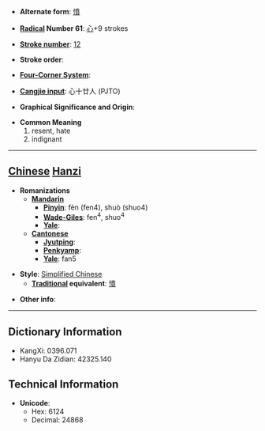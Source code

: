 * '''Alternate form''': [[憤]]

* '''[[Wiktionary:Chinese radical index| Radical]] Number 61''': [[Wiktionary:Chinese radical index 心|心]]+9 strokes

* '''[[Wiktionary:Chinese total strokes index|Stroke number]]''': [[Wiktionary:Chinese total strokes index 12|12]]

* '''Stroke order''': 

* '''[[Wiktionary:Chinese four corner index|Four-Corner System]]''': 

* '''[[Wiktionary:Chinese Cangjie index|Cangjie input]]''': 心十廿人 (PJTO)

* '''Graphical Significance and Origin''': 

* '''Common Meaning'''
*#resent, hate
*# indignant


----

== [[Chinese]] [[Hanzi]] ==

* '''Romanizations'''
** '''[[Mandarin]]'''
*** '''[[Pinyin]]''': fèn (fen4), shuò (shuo4)
*** '''[[Wade-Giles]]''': fen<sup>4</sup>, shuo<sup>4</sup>
*** '''[[Yale]]''': 
** '''[[Cantonese]]'''
*** '''[[Jyutping]]''':
*** '''[[Penkyamp]]''': 
*** '''[[Yale]]''': fan5

* '''Style''': [[Simplified Chinese]] 
** '''[[Traditional Chinese|Traditional]] equivalent''': [[憤]]

* '''Other info''': 

----

== Dictionary Information ==

* KangXi: 0396.071
* Hanyu Da Zidian: 42325.140

== Technical Information ==

* '''Unicode''':
** Hex: 6124
** Decimal: 24868